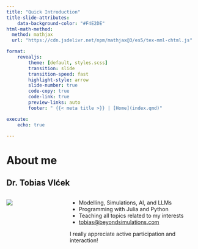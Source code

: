 ```yaml
---
title: "Quick Introduction"
title-slide-attributes:
    data-background-color: "#F4E2DE"
html-math-method:
  method: mathjax
  url: "https://cdn.jsdelivr.net/npm/mathjax@3/es5/tex-mml-chtml.js"

format:
    revealjs:
        theme: [default, styles.scss]
        transition: slide
        transition-speed: fast
        highlight-style: arrow
        slide-number: true
        code-copy: true
        code-link: true
        preview-links: auto
        footer: " {{< meta title >}} | [Home](index.qmd)"

execute:
    echo: true

---
```


# [About me]{.flow} {.title}

## Dr. Tobias Vlćek
::: {.columns}

:::: {.column width="30%"}
![](https://beyondsimulations.com/wp-content/uploads/2024/12/231127_Vlcek_Tobais-9303-scaled.jpg)
::::

:::: {.column width="70%"}
- Modelling, Simulations, AI, and LLMs
- Programming with Julia and Python
- Teaching all topics related to my interests
- [tobias@beyondsimulations.com](mailto:tobias@beyondsimulations.com)

:::{.callout-tip}
I really appreciate active participation and interaction!
:::

::::

:::